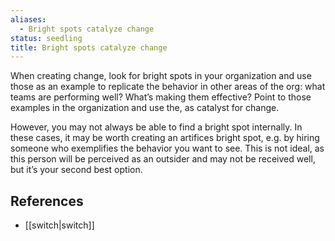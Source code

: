 ```yaml
---
aliases:
  - Bright spots catalyze change
status: seedling
title: Bright spots catalyze change
---
```

When creating change, look for bright spots in your organization and use those as an example to replicate the behavior in other areas of the org: what teams are performing well? What’s making them effective? Point to those examples in the organization and use the, as catalyst for change.

However, you may not always be able to find a bright spot internally. In these cases, it may be worth creating an artifices bright spot, e.g. by hiring someone who exemplifies the behavior you want to see. This is not ideal, as this person will be perceived as an outsider and may not be received well, but it’s your second best option.

## References

- [[switch|switch]]
